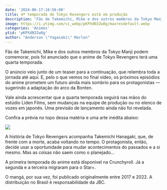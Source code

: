 ```yaml
---
date: '2024-06-17:16:56:00'
title: 4ª temporada de Tokyo Revengers está em produção
description: 'Fãs de Takemichi, Mike e dos outros membros da Tokyo Manji podem comemorar, pois foi anunciado que o anime de Tokyo Revengers terá uma quarta temporada.'
image: https://i.ytimg.com/vi_webp/pKPXdN32w8g/maxresdefault.webp
categories: 'Animes'
ytid: 'pKPXdN32w8g'
author: "Anderson \"Yagasaki\" Marlon"
---
```


Fãs de Takemichi, Mike e dos outros membros da Tokyo Manji podem comemorar, pois foi anunciado que o anime de Tokyo Revengers terá uma quarta temporada.

O anúncio veio junto de um teaser para a continuação, que relembra toda a jornada até aqui. E, pelo o que vemos no final vídeo, os próximos episódios do anime prometem um futuro ainda mais sombrio para os protagonistas — sugerindo a adaptação do arco da Bonten.

Vale ainda acrescentar que a quarta temporada seguirá nas mãos do estúdio Liden Films, sem mudanças na equipe de produção ou no elenco de vozes em japonês. Uma previsão de lançamento ainda não foi revelada.

Confira a prévia no topo dessa matéria e uma arte inédita abaixo:

![](https://uploads.jovemnerd.com.br/wp-content/uploads/2024/06/gqmreheaeae3tu3__p0ysu14q4-760x1069.jpg)

A história de Tokyo Revengers acompanha Takemichi Hanagaki, que, de frente com a morte, acaba voltando no tempo. O protagonista, então, decide usar a oportunidade para mudar acontecimentos do passados e a si mesmo. Mas as coisas não saem como o planejado...

A primeira temporada do anime está disponível na Crunchyroll. Já a segunda e a terceira migraram para o Star+.

O mangá, por sua vez, foi publicado originalmente entre 2017 e 2022. A distribuição no Brasil é responsabilidade da JBC.
